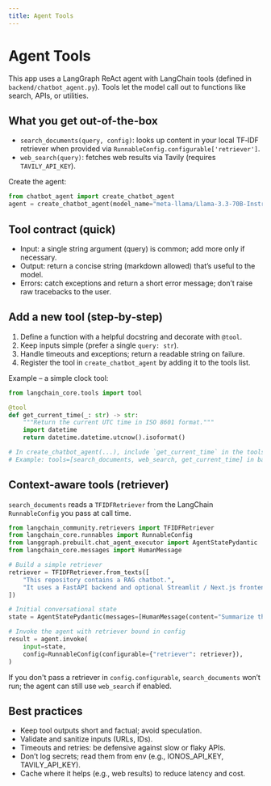 ```yaml
---
title: Agent Tools
---
```


# Agent Tools

This app uses a LangGraph ReAct agent with LangChain tools (defined in `backend/chatbot_agent.py`). Tools let the model call out to functions like search, APIs, or utilities.

## What you get out-of-the-box
- `search_documents(query, config)`: looks up content in your local TF‑IDF retriever when provided via `RunnableConfig.configurable['retriever']`.
- `web_search(query)`: fetches web results via Tavily (requires `TAVILY_API_KEY`).

Create the agent:
```python
from chatbot_agent import create_chatbot_agent
agent = create_chatbot_agent(model_name="meta-llama/Llama-3.3-70B-Instruct")
```

## Tool contract (quick)
- Input: a single string argument (query) is common; add more only if necessary.
- Output: return a concise string (markdown allowed) that’s useful to the model.
- Errors: catch exceptions and return a short error message; don’t raise raw tracebacks to the user.

## Add a new tool (step‑by‑step)
1) Define a function with a helpful docstring and decorate with `@tool`.
2) Keep inputs simple (prefer a single `query: str`).
3) Handle timeouts and exceptions; return a readable string on failure.
4) Register the tool in `create_chatbot_agent` by adding it to the tools list.

Example – a simple clock tool:
```python
from langchain_core.tools import tool

@tool
def get_current_time(_: str) -> str:
    """Return the current UTC time in ISO 8601 format."""
    import datetime
    return datetime.datetime.utcnow().isoformat()

# In create_chatbot_agent(...), include `get_current_time` in the tools list.
# Example: tools=[search_documents, web_search, get_current_time] in backend/chatbot_agent.py
```



## Context-aware tools (retriever)
`search_documents` reads a `TFIDFRetriever` from the LangChain `RunnableConfig` you pass at call time.

```python
from langchain_community.retrievers import TFIDFRetriever
from langchain_core.runnables import RunnableConfig
from langgraph.prebuilt.chat_agent_executor import AgentStatePydantic
from langchain_core.messages import HumanMessage

# Build a simple retriever
retriever = TFIDFRetriever.from_texts([
    "This repository contains a RAG chatbot.",
    "It uses a FastAPI backend and optional Streamlit / Next.js frontends.",
])

# Initial conversational state
state = AgentStatePydantic(messages=[HumanMessage(content="Summarize the repo in 2 bullets.")])

# Invoke the agent with retriever bound in config
result = agent.invoke(
    input=state,
    config=RunnableConfig(configurable={"retriever": retriever}),
)
```
If you don't pass a retriever in `config.configurable`, `search_documents` won’t run; the agent can still use `web_search` if enabled.

## Best practices
- Keep tool outputs short and factual; avoid speculation.
- Validate and sanitize inputs (URLs, IDs).
- Timeouts and retries: be defensive against slow or flaky APIs.
- Don’t log secrets; read them from env (e.g., IONOS_API_KEY, TAVILY_API_KEY).
- Cache where it helps (e.g., web results) to reduce latency and cost.
